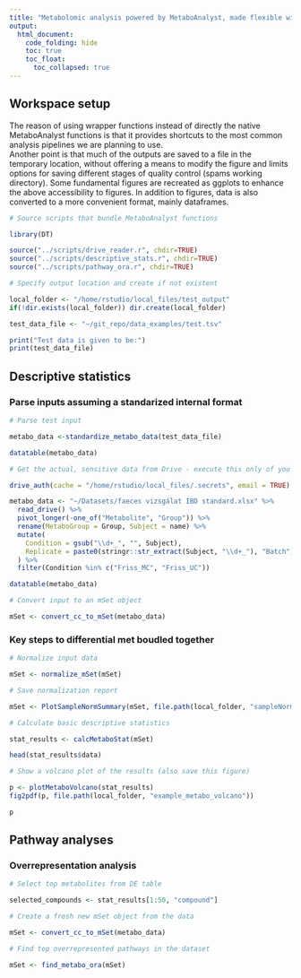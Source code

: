```yaml
---
title: "Metabolomic analysis powered by MetaboAnalyst, made flexible with scripts"
output: 
  html_document:
    code_folding: hide
    toc: true
    toc_float:
      toc_collapsed: true
---
```


## Workspace setup

The reason of using wrapper functions instead of directly the native MetaboAnalyst functions is that it provides shortcuts to the most common analysis pipelines we are planning to use.  
Another point is that much of the outputs are saved to a file in the temporary location, without offering a means to modify the figure and limits options for saving different stages of quality control (spams working directory).
Some fundamental figures are recreated as ggplots to enhance the above accessibility to figures.
In addition to figures, data is also converted to a more convenient format, mainly dataframes.

```r
# Source scripts that bundle MetaboAnalyst functions

library(DT)

source("../scripts/drive_reader.r", chdir=TRUE)
source("../scripts/descriptive_stats.r", chdir=TRUE)
source("../scripts/pathway_ora.r", chdir=TRUE)
```

```r
# Specify output location and create if not existent

local_folder <- "/home/rstudio/local_files/test_output"
if(!dir.exists(local_folder)) dir.create(local_folder)

test_data_file <- "~/git_repo/data_examples/test.tsv"

print("Test data is given to be:")
print(test_data_file)
```

## Descriptive statistics

### Parse inputs assuming a standarized internal format

```r
# Parse test input

metabo_data <-standardize_metabo_data(test_data_file)

datatable(metabo_data)
```

```r
# Get the actual, sensitive data from Drive - execute this only of you have a key

drive_auth(cache = "/home/rstudio/local_files/.secrets", email = TRUE)

metabo_data <- "~/Datasets/faeces vizsgálat IBD standard.xlsx" %>%
  read_drive() %>%
  pivot_longer(-one_of("Metabolite", "Group")) %>%
  rename(MetaboGroup = Group, Subject = name) %>%
  mutate(
    Condition = gsub("\\d+_", "", Subject),
    Replicate = paste0(stringr::str_extract(Subject, "\\d+_"), "Batch")
  ) %>%
  filter(Condition %in% c("Friss_MC", "Friss_UC"))

datatable(metabo_data)
```

```r
# Convert input to an mSet object

mSet <- convert_cc_to_mSet(metabo_data)
```

### Key steps to differential met boudled together

```r
# Normalize input data

mSet <- normalize_mSet(mSet)
```

```r
# Save normalization report

mSet <- PlotSampleNormSummary(mSet, file.path(local_folder, "sampleNorm"), "pdf")
```

```r
# Calculate basic descriptive statistics

stat_results <- calcMetaboStat(mSet)

head(stat_results$data)
```

```r
# Show a volcano plot of the results (also save this figure)

p <- plotMetaboVolcano(stat_results)
fig2pdf(p, file.path(local_folder, "example_metabo_volcano"))

p
```


## Pathway analyses

### Overrepresentation analysis

```r
# Select top metabolites from DE table

selected_compounds <- stat_results[1:50, "compound"]
```

```r
# Create a fresh new mSet object from the data

mSet <- convert_cc_to_mSet(metabo_data)
```

```r
# Find top overrepresented pathways in the dataset

mSet <- find_metabo_ora(mSet)
```














